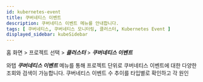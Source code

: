 ```yaml
---
id: kubernetes-event
title: 쿠버네티스 이벤트
description: 쿠버네티스 이벤트 메뉴를 안내합니다.
tags: [ 쿠버네티스, 쿠버네티스 모니터링, 클러스터, Kubernetes Event ]
displayed_sidebar: kubeSidebar
---
```


홈 화면 &gt; 프로젝트 선택 &gt; ***클러스터*** &gt; ***쿠버네티스 이벤트*** 

와탭 ***쿠버네티스 이벤트*** 메뉴를 통해 프로젝트 단위로 쿠버네티스 이벤트에 대한 다양한 조회와 검색이 가능합니다. 쿠버네티스 이벤트 수 추이를 타입별로 확인하고 각 원인
